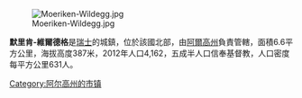 {{Unreferenced|time=2021-10-01T23:08:30+00:00}}
[[Image:Moeriken-Wildegg.jpg|right]]

'''默里肯-維爾德格'''是[[瑞士|瑞士]]的城鎮，位於該國北部，由[[阿爾高州|阿爾高州]]負責管轄，面積6.6平方公里，海拔高度387米，2012年人口4,162，五成半人口信奉基督教，人口密度每平方公里631人。

{{Authority control}}
{{Switzerland-geo-stub}}
[[Category:阿尔高州的市镇|Category:阿尔高州的市镇]]